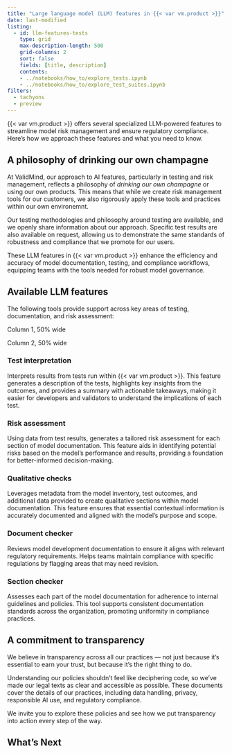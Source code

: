 ```yaml
---
title: "Large language model (LLM) features in {{< var vm.product >}}"
date: last-modified
listing:
  - id: llm-features-tests
    type: grid
    max-description-length: 500
    grid-columns: 2
    sort: false
    fields: [title, description]
    contents:
    - ../notebooks/how_to/explore_tests.ipynb
    - ../notebooks/how_to/explore_test_suites.ipynb
filters:
  - tachyons
  - preview
---
```


{{< var vm.product >}} offers several specialized LLM-powered features to streamline model risk management and ensure regulatory compliance. Here's how we approach these features and what you need to know. 

## A philosophy of drinking our own champagne

At ValidMind, our approach to AI features, particularly in testing and risk management, reflects a philosophy of _drinking our own champagne_ or using our own products. This means that while we create risk management tools for our customers, we also rigorously apply these tools and practices within our own environemnt.

Our testing methodologies and philosophy around testing are available, and we openly share information about our approach. Specific test results are also available on request, allowing us to demonstrate the same standards of robustness and compliance that we promote for our users.

These LLM features in {{< var vm.product >}} enhance the efficiency and accuracy of model documentation, testing, and compliance workflows, equipping teams with the tools needed for robust model governance.

<!-- TO DO ValidChecker image -->

## Available LLM features

The following tools provide support across key areas of testing, documentation, and risk assessment:

:::: {.flex .flex-wrap .justify-around}

::: {.w-50-ns}
Column 1, 50% wide
:::

::: {.w-50-ns}
Column 2, 50% wide
:::

::::

### Test interpretation

Interprets results from tests run within {{< var vm.product >}}. This feature generates a description of the tests, highlights key insights from the outcomes, and provides a summary with actionable takeaways, making it easier for developers and validators to understand the implications of each test.


### Risk assessment

Using data from test results, generates a tailored risk assessment for each section of model documentation. This feature aids in identifying potential risks based on the model’s performance and results, providing a foundation for better-informed decision-making.

### Qualitative checks

Leverages metadata from the model inventory, test outcomes, and additional data provided to create qualitative sections within model documentation. This feature ensures that essential contextual information is accurately documented and aligned with the model's purpose and scope.

### Document checker

Reviews model development documentation to ensure it aligns with relevant regulatory requirements. Helps teams maintain compliance with specific regulations by flagging areas that may need revision.

<!-- NR Nov 4 2024 not yet available -->
### Section checker

Assesses each part of the model documentation for adherence to internal guidelines and policies. This tool supports consistent documentation standards across the organization, promoting uniformity in compliance practices.

## A commitment to transparency

:::: {.flex .flex-wrap .justify-around}

::: {.w-50-ns .pr3}
We believe in transparency across all our practices — not just because it’s essential to earn your trust, but because it’s the right thing to do. 

Understanding our policies shouldn’t feel like deciphering code, so we’ve made our legal texts as clear and accessible as possible. These documents cover the details of our practices, including data handling, privacy, responsible AI use, and regulatory compliance. 

We invite you to explore these policies and see how we put transparency into action every step of the way.
:::

::: {.w-50-ns .pl3}

:::{.preview source="https://validmind.com/about/legal"}
:::

::::

:::

## What's Next

:::{#llm-features-tests}
:::
